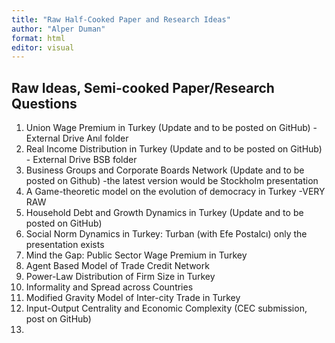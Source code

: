 ---
title: "Raw Half-Cooked Paper and Research Ideas"
author: "Alper Duman"
format: html
editor: visual
---

## Raw Ideas, Semi-cooked Paper/Research Questions

1.  Union Wage Premium in Turkey (Update and to be posted on GitHub) - External Drive Anıl folder
2.  Real Income Distribution in Turkey (Update and to be posted on GitHub) - External Drive BSB folder
3.  Business Groups and Corporate Boards Network (Update and to be posted on Github) -the latest version would be Stockholm presentation
4.  A Game-theoretic model on the evolution of democracy in Turkey -VERY RAW
5.   Household Debt and Growth Dynamics in Turkey (Update and to be posted on GitHub)
6.  Social Norm Dynamics in Turkey: Turban (with Efe Postalcı) only the presentation exists
7.  Mind the Gap: Public Sector Wage Premium in Turkey
8.  Agent Based Model of Trade Credit Network
9.  Power-Law Distribution of Firm Size in Turkey
10. Informality and Spread across Countries
11. Modified Gravity Model of Inter-city Trade in Turkey
12. Input-Output Centrality and Economic Complexity (CEC submission, post on GitHub)
13. 
